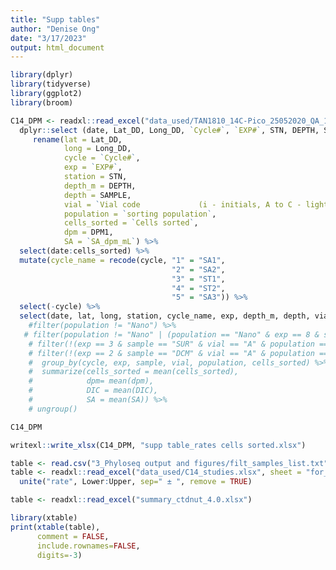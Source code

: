 ```yaml
---
title: "Supp tables"
author: "Denise Ong"
date: "3/17/2023"
output: html_document
---
```

```r
library(dplyr)
library(tidyverse)
library(ggplot2)
library(broom)
```

```r
C14_DPM <- readxl::read_excel("data_used/TAN1810_14C-Pico_25052020_QA_1.2.xlsx", sheet = "Complete data TAN1810", skip = 11) %>%
  dplyr::select (date, Lat_DD, Long_DD, `Cycle#`, `EXP#`, STN, DEPTH, SAMPLE, `Vial code             (i - initials, A to C - light incubation, D - dark)`, `sorting population`, `Cells sorted`, DPM1, DIC, `SA_dpm_mL`) %>%   
     rename(lat = Lat_DD,
            long = Long_DD,
            cycle = `Cycle#`,
            exp = `EXP#`,
            station = STN,
            depth_m = DEPTH,
            depth = SAMPLE, 
            vial = `Vial code             (i - initials, A to C - light incubation, D - dark)`, 
            population = `sorting population`, 
            cells_sorted = `Cells sorted`, 
            dpm = DPM1,
            SA = `SA_dpm_mL`) %>%
  select(date:cells_sorted) %>%
  mutate(cycle_name = recode(cycle, "1" = "SA1",
                                    "2" = "SA2",
                                    "3" = "ST1",
                                    "4" = "ST2",
                                    "5" = "SA3")) %>%
  select(-cycle) %>%
  select(date, lat, long, station, cycle_name, exp, depth_m, depth, vial, population, cells_sorted) 
    #filter(population != "Nano") %>%
   # filter(population != "Nano" | (population == "Nano" & exp == 8 & sample == "SUR" & vial == "B") | (population == "Nano" & exp == 8 & sample == "SUR" & vial == "D")) %>% # cells sorted for both 1000 and 2000
    # filter(!(exp == 3 & sample == "SUR" & vial == "A" & population == "Pico")) %>% # Decreasing LM value.
    # filter(!(exp == 2 & sample == "DCM" & vial == "A" & population == "Pico")) %>% # DPM is lower than the average dark vial. Remove
    #  group_by(cycle, exp, sample, vial, population, cells_sorted) %>% 
    #  summarize(cells_sorted = mean(cells_sorted),
    #            dpm= mean(dpm),
    #            DIC = mean(DIC),
    #            SA = mean(SA)) %>%
    # ungroup()

C14_DPM

writexl::write_xlsx(C14_DPM, "supp table_rates cells sorted.xlsx")
```

```r

table <- read.csv("3_Phyloseq output and figures/filt_samples_list.txt", sep = "\t")
table <- readxl::read_excel("data_used/C14_studies.xlsx", sheet = "for_R") %>%
  unite("rate", Lower:Upper, sep=" ± ", remove = TRUE)

table <- readxl::read_excel("summary_ctdnut_4.0.xlsx")

library(xtable)
print(xtable(table),
      comment = FALSE,
      include.rownames=FALSE,
      digits=-3)
```




